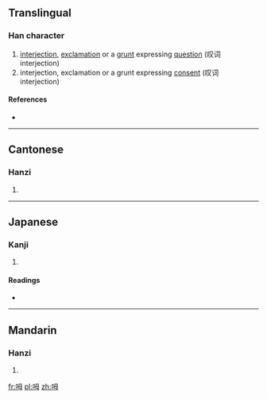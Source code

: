 ==Translingual==

===Han character===
{{Han char|rn=30|rad=口|as=05|sn=8|four=6705<sub>0</sub>|canj=口田卜戈 (RWYI)|ids=⿰[[口]][[母]]}}

# [[interjection]], [[exclamation]] or a [[grunt]] expressing [[question]] (叹词 interjection)
# interjection, exclamation or a grunt expressing [[consent]] (叹词 interjection)

====References====
* {{Han ref|kx=0181.280|dkj=03433|hdz=10610.080|uh=5463|ud=21603|bh=CBED|bd=52205}}

----

==Cantonese==

===Hanzi===
{{yue-hanzi|jyut=|y=[[m2]], [[m6]]}}

# {{defn|lang=yue|sort=口05}}

----

==Japanese==

===Kanji===
{{ja-kanji|grade=|rs=口05}}

# {{defn|lang=ja|sort=口05}}

====Readings====
* {{ja-readings|on=[[ぼう]] (bō)|kun=}}

----

==Mandarin==

===Hanzi===
{{cmn-hanzi|pin=[[ḿ]] ([[m2]]), [[m̀]] ([[m4]])|wg=m<sup>2</sup>, m<sup>4</sup>}}

# {{defn|lang=cmn|sort=口05}}

[[fr:呣]]
[[pl:呣]]
[[zh:呣]]